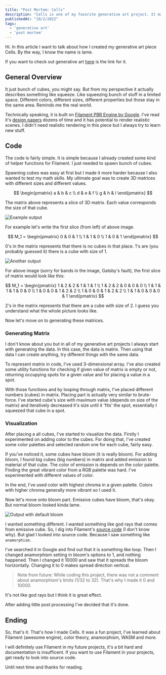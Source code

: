 ```yaml
---
title: "Post Mortem: Cells"
description: "Cells is one of my favorite generative art project. It made me learn so many new things. In this article I will try to explain how I created Cells."
publishedAt: "10/2/2022"
tags:
  - 'generative art'
  - 'post mortem'
---
```


Hi. In this article I want to talk about how I created my generative art piece Cells. By the way, I know the name is lame.

If you want to check out generative art [here](https://www.fxhash.xyz/generative/8009) is the link for it.

## General Overview
It just bunch of cubes, you might say. But from my perspective it actually describes something like squeeze. Like squeezing bunch of stuff in a limited space.
Different colors, different sizes, different properties but those stay in the same area. Reminds me the real world.

Technically speaking, it is built on [Filament PBR Engine by Google](https://github.com/google/filament). I've read it's
[design papers](https://google.github.io/filament/Filament.html) dozens of time and it has potential to render realistic scenes. I didn't need realistic rendering
in this piece but I always try to learn new stuff.

## Code
The code is fairly simple. It is simple because I already created some kind of helper functions for Filament. I just needed to spawn bunch of cubes.

Spawning cubes was easy at first but I made it more harder because I also wanted to test my math skills. My ultimate goal was to create 3D matrices with different
sizes and different values.

$$
\begin{pmatrix}
  a & b & c \\
  d & e & f \\
  g & h & i
\end{pmatrix}
$$

The matrix above represents a slice of 3D matrix. Each value corresponds the size of that cube.

![Example output](./cells-1.png)

For example let's write the first slice (from left) of above image.

$$
M_1 = \begin{pmatrix}
  0 & 0 & 1 \\
  1 & 1 & 0 \\
  1 & 0 & 1
\end{pmatrix}
$$

0's in the matrix represents that there is no cubes in that place. 1's are (you probably guessed it) there is a cube with size of 1.

![Another output](./cells-2.png)

For above image (sorry for bands in the image, Gatsby's fault), the first slice of matrix would look like this:

$$
M_1 = \begin{pmatrix}
  1 & 2 & 2 & 1 & 1 & 1 \\
  1 & 2 & 2 & 0 & 0 & 0 \\
  1 & 1 & 1 & 1 & 0 & 0 \\
  1 & 0 & 0 & 1 & 2 & 2 \\
  1 & 0 & 0 & 1 & 2 & 2 \\
  1 & 1 & 0 & 0 & 0 & 1
\end{pmatrix}
$$

2's in the matrix represents that there are a cube with size of 2. I guess you understand what the whole picture looks like.

Now let's move on to generating these matrices.

### Generating Matrix
I don't know about you but in all of my generative art projects I always start with generating the data. In this case, the data is matrix. Then using that data I can
create anything, try different things with the same data.

To represent matrix in code, I've used 3-dimensional array. I've also created some utility functions for checking if given value of matrix is empty or not,
returning occupying spots for a given value and for placing a value in a spot.

With those functions and by looping through matrix, I've placed different numbers (cubes) in matrix. Placing part is actually very similar to brute-force. I've started
cube's size with maximum value (depends on size of the matrix) and iteratively decreased it's size until it 'fits' the spot, essentially I squeezed that cube in a spot.

### Visualization
After placing a all cubes, I've started to visualize the data. Firstly I experimented on adding color to the cubes. For doing that, I've created some color palettes
and selected random one for each cube, fairly easy.

If you've noticed it, some cubes have bloom (it is really bloom). For adding bloom, I found big cubes (big numbers) in matrix and added emission to material of that cube.
The color of emission is depends on the color palette. Finding the great vibrant color from a RGB palette was hard. I've experimented with different values of color.

In the end, I've used color with highest chroma in a given palette. Colors with higher chroma generally more vibrant so I used it.

Now let's move onto bloom part. Emissive cubes have bloom, that's okay. But normal bloom looked kinda lame.

![Output with default bloom](./cells-3.png)

I wanted something different. I wanted something like god rays that comes from emissive cube. So, I dig into Filament's [source code](https://github.com/google/filament/blob/df6a100fcba66d9c99328a49d41fe3adecc0165d/filament/include/filament/Options.h#L132)
(I don't know why). But glad I looked into source code. Because I saw something like `anamorphism`.

I've searched it in Google and find out that it is something like loop. Then I changed anamorphism setting in bloom's options to 1, and nothing happened.
Then I changed it 10000 and saw that it spreads the bloom horizontally. Changing it to 0 makes spread direction vertical.

> Note from future:
  While coding this project, there was not a comment about anamorphism's limits (1/32 to 32). That's why I made it 0 and 10000.

It's not like god rays but I think it is great effect.

After adding little post processing I've decided that it's done.

## Ending
So, that's it. That's how I made Cells. It was a fun project, I've learned about Filament (awesome engine), color theory, anamorphism, WASM and more.

I will definitely use Filament in my future projects, it's a bit hard and documentation is insufficent. If you want to use Filament in your projects, get ready to
look into source code.

Until next time and thanks for reading.
